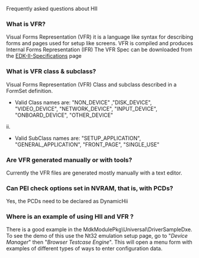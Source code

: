 Frequently asked questions about HII

===What is VFR?===
Visual Forms Representation (VFR) it is a language like syntax for describing forms and pages used for setup like screens. VFR is compiled and produces Internal Forms Representation (IFR)
The VFR Spec can be downloaded from the [[EDK-II-Specifications]]  page

 

===What is VFR class & subclass?===
Visual Forms Representation (VFR) Class and subclass described in a FormSet definition.  
*Valid Class names are: "NON_DEVICE" ,"DISK_DEVICE", "VIDEO_DEVICE", "NETWORK_DEVICE", "INPUT_DEVICE", "ONBOARD_DEVICE", "OTHER_DEVICE"
ii.	
*Valid SubClass names are: "SETUP_APPLICATION", "GENERAL_APPLICATION", "FRONT_PAGE", "SINGLE_USE"


===Are VFR generated manually or with tools?===
Currently the VFR files are generated mostly manually with a text editor.

===Can PEI check options set in NVRAM, that is, with PCDs?===
Yes, the PCDs need to be declared as DynamicHii

===Where is an example of using HII and VFR ?===
There is a good example in the MdkModulePkg\Universal\DriverSampleDxe.  To see the demo of this use the Nt32 emulation setup page, go to "''Device Manager''" then "''Browser Testcase Engine''".  This will open a menu form with examples of different types of ways to enter configuration data. 

<!-- [[category:FAQ]] -->
<!--[[category:UEFI/PI]]-->
<!-- [[category:HII]] -->
<!-- [[category:VFR]] -->